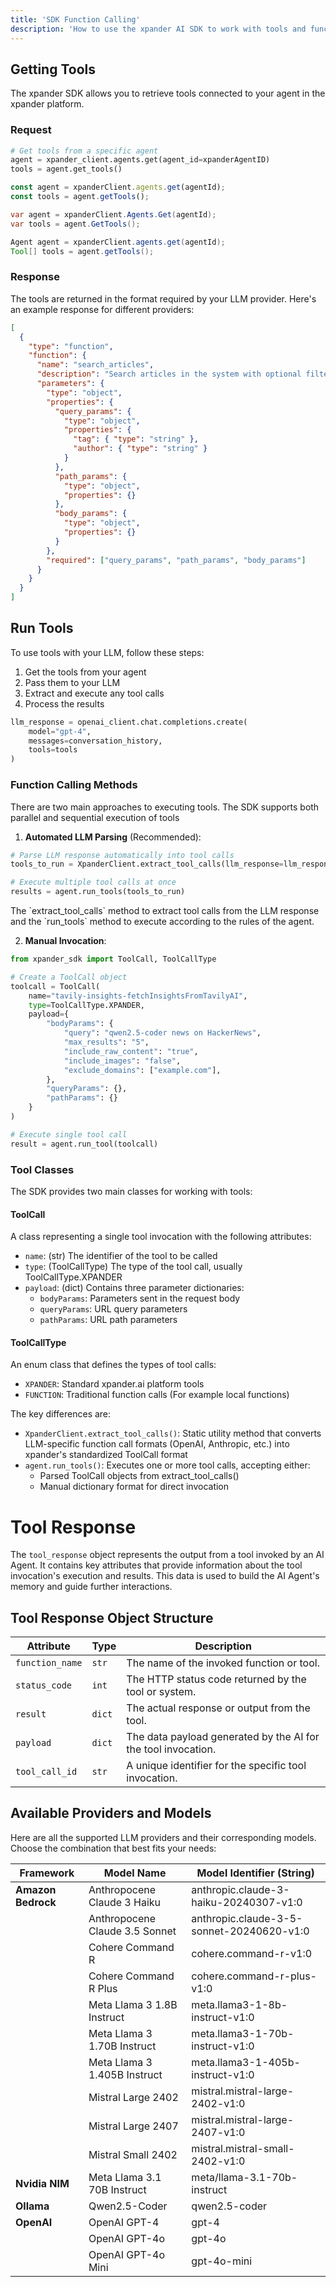 ```yaml
---
title: 'SDK Function Calling'
description: 'How to use the xpander AI SDK to work with tools and function calling'
---
```


## Getting Tools

The xpander SDK allows you to retrieve tools connected to your agent in the xpander platform.

### Request

<CodeGroup>

```python Python
# Get tools from a specific agent
agent = xpander_client.agents.get(agent_id=xpanderAgentID)
tools = agent.get_tools()
```

```javascript NodeJS
const agent = xpanderClient.agents.get(agentId);
const tools = agent.getTools();
```

```csharp .NET
var agent = xpanderClient.Agents.Get(agentId);
var tools = agent.GetTools();
```

```java Java
Agent agent = xpanderClient.agents.get(agentId);
Tool[] tools = agent.getTools();
```

</CodeGroup>

### Response

The tools are returned in the format required by your LLM provider. Here's an example response for different providers:

<CodeGroup>

```json OpenAI Format
[
  {
    "type": "function",
    "function": {
      "name": "search_articles",
      "description": "Search articles in the system with optional filters",
      "parameters": {
        "type": "object",
        "properties": {
          "query_params": {
            "type": "object",
            "properties": {
              "tag": { "type": "string" },
              "author": { "type": "string" }
            }
          },
          "path_params": {
            "type": "object",
            "properties": {}
          },
          "body_params": {
            "type": "object",
            "properties": {}
          }
        },
        "required": ["query_params", "path_params", "body_params"]
      }
    }
  }
]
```

</CodeGroup>

## Run Tools

To use tools with your LLM, follow these steps:

1. Get the tools from your agent
2. Pass them to your LLM
3. Extract and execute any tool calls
4. Process the results

```python Passing tools to LLM
llm_response = openai_client.chat.completions.create(
    model="gpt-4",
    messages=conversation_history,
    tools=tools
) 
```

### Function Calling Methods

There are two main approaches to executing tools. The SDK supports both parallel and sequential execution of tools

1. **Automated LLM Parsing** (Recommended):
```python
# Parse LLM response automatically into tool calls
tools_to_run = XpanderClient.extract_tool_calls(llm_response=llm_response.model_dump())

# Execute multiple tool calls at once
results = agent.run_tools(tools_to_run)  
```

<Tip>
    The `extract_tool_calls` method to extract tool calls from the LLM response and the `run_tools` method to execute according to the rules of the agent.
</Tip>

2. **Manual Invocation**:
```python
from xpander_sdk import ToolCall, ToolCallType

# Create a ToolCall object
toolcall = ToolCall(
    name="tavily-insights-fetchInsightsFromTavilyAI",
    type=ToolCallType.XPANDER,
    payload={
        "bodyParams": {
            "query": "qwen2.5-coder news on HackerNews",
            "max_results": "5",
            "include_raw_content": "true",
            "include_images": "false",
            "exclude_domains": ["example.com"], 
        },
        "queryParams": {},
        "pathParams": {}
    }
)

# Execute single tool call
result = agent.run_tool(toolcall)
```


### Tool Classes

The SDK provides two main classes for working with tools:

#### ToolCall
A class representing a single tool invocation with the following attributes:
- `name`: (str) The identifier of the tool to be called
- `type`: (ToolCallType) The type of the tool call, usually ToolCallType.XPANDER
- `payload`: (dict) Contains three parameter dictionaries:
  - `bodyParams`: Parameters sent in the request body
  - `queryParams`: URL query parameters
  - `pathParams`: URL path parameters

#### ToolCallType
An enum class that defines the types of tool calls:
- `XPANDER`: Standard xpander.ai platform tools
- `FUNCTION`: Traditional function calls (For example local functions)

<Note>
The key differences are:

- `XpanderClient.extract_tool_calls()`: Static utility method that converts LLM-specific function call formats (OpenAI, Anthropic, etc.) into xpander's standardized ToolCall format
- `agent.run_tools()`: Executes one or more tool calls, accepting either:
  - Parsed ToolCall objects from extract_tool_calls()
  - Manual dictionary format for direct invocation
</Note>

# Tool Response

The `tool_response` object represents the output from a tool invoked by an AI Agent. It contains key attributes that provide information about the tool invocation's execution and results. This data is used to build the AI Agent's memory and guide further interactions.

## Tool Response Object Structure

| Attribute                  | Type     | Description                                                                 |
|----------------------------|----------|-----------------------------------------------------------------------------|
| `function_name`            | `str`    | The name of the invoked function or tool.                                  |
| `status_code`              | `int`    | The HTTP status code returned by the tool or system.                       |
| `result`                   | `dict`   | The actual response or output from the tool.                               |
| `payload`                  | `dict`   | The data payload generated by the AI for the tool invocation.              |
| `tool_call_id`             | `str`    | A unique identifier for the specific tool invocation.                      |

## Available Providers and Models

Here are all the supported LLM providers and their corresponding models. Choose the combination that best fits your needs:

| Framework      | Model Name                                | Model Identifier (String)                  |
|----------------|-------------------------------------------|-------------------------------------------|
| **Amazon Bedrock** | Anthropocene Claude 3 Haiku               | anthropic.claude-3-haiku-20240307-v1:0    |
|                 | Anthropocene Claude 3.5 Sonnet            | anthropic.claude-3-5-sonnet-20240620-v1:0 |
|                 | Cohere Command R                          | cohere.command-r-v1:0                     |
|                 | Cohere Command R Plus                     | cohere.command-r-plus-v1:0                |
|                 | Meta Llama 3 1.8B Instruct                | meta.llama3-1-8b-instruct-v1:0            |
|                 | Meta Llama 3 1.70B Instruct               | meta.llama3-1-70b-instruct-v1:0           |
|                 | Meta Llama 3 1.405B Instruct              | meta.llama3-1-405b-instruct-v1:0          |
|                 | Mistral Large 2402                        | mistral.mistral-large-2402-v1:0           |
|                 | Mistral Large 2407                        | mistral.mistral-large-2407-v1:0           |
|                 | Mistral Small 2402                        | mistral.mistral-small-2402-v1:0           |
| **Nvidia NIM** | Meta Llama 3.1 70B Instruct               | meta/llama-3.1-70b-instruct               |
| **Ollama**     | Qwen2.5-Coder                             | qwen2.5-coder                             |
| **OpenAI**     | OpenAI GPT-4                              | gpt-4                                     |
|                 | OpenAI GPT-4o                             | gpt-4o                                    |
|                 | OpenAI GPT-4o Mini                        | gpt-4o-mini                               |